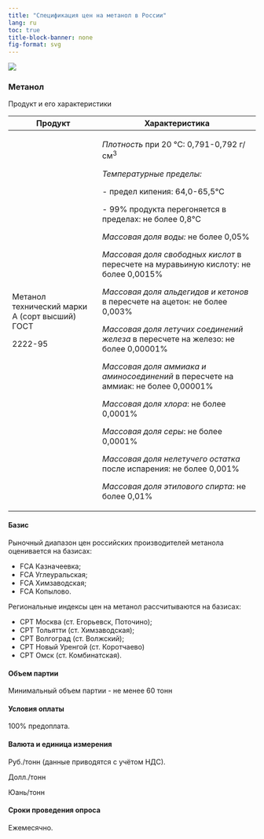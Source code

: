 ```yaml
---
title: "Спецификация цен на метанол в России"
lang: ru
toc: true
title-block-banner: none
fig-format: svg
---
```


![](../images/icon-chemicals2.svg)

### Метанол

Продукт и его характеристики

+------------------------------------------------+--------------------------------------------------------------------------------------+
| Продукт                                        | Характеристика                                                                       |
+================================================+======================================================================================+
| Метанол технический марки А (сорт высший) ГОСТ | *Плотность* при 20 °С: 0,791-0,792 г/см^3^                                           |
|                                                |                                                                                      |
| 2222-95                                        | *Температурные пределы:*                                                             |
|                                                |                                                                                      |
|                                                | \- предел кипения: 64,0-65,5°С                                                       |
|                                                |                                                                                      |
|                                                | \- 99% продукта перегоняется в пределах: не более 0,8°С                              |
|                                                |                                                                                      |
|                                                | *Массовая доля воды:* не более 0,05%                                                 |
|                                                |                                                                                      |
|                                                | *Массовая доля свободных кислот* в пересчете на муравьиную кислоту: не более 0,0015% |
|                                                |                                                                                      |
|                                                | *Массовая доля альдегидов и кетонов* в пересчете на ацетон: не более 0,003%          |
|                                                |                                                                                      |
|                                                | *Массовая доля летучих соединений железа* в пересчете на железо: не более 0,00001%   |
|                                                |                                                                                      |
|                                                | *Массовая доля аммиака и аминосоединений* в пересчете на аммиак: не более 0,00001%   |
|                                                |                                                                                      |
|                                                | *Массовая доля хлора*: не более 0,0001%                                              |
|                                                |                                                                                      |
|                                                | *Массовая доля серы*: не более 0,0001%                                               |
|                                                |                                                                                      |
|                                                | *Массовая доля нелетучего остатка* после испарения: не более 0,001%                  |
|                                                |                                                                                      |
|                                                | *Массовая доля этилового спирта*: не более 0,01%                                     |
+------------------------------------------------+--------------------------------------------------------------------------------------+

#### Базис

Рыночный диапазон цен российских производителей метанола оценивается на базисах:

-   FCA Казначеевка;
-   FCA Углеуральская;
-   FCA Химзаводская;
-   FCA Копылово.

Региональные индексы цен на метанол рассчитываются на базисах:

-   CPT Москва (ст. Егорьевск, Поточино);
-   CPT Тольятти (ст. Химзаводская);
-   СРТ Волгоград (ст. Волжский);
-   СРТ Новый Уренгой (ст. Коротчаево)
-   СРТ Омск (ст. Комбинатская).

#### Объем партии

Минимальный объем партии - не менее 60 тонн

#### Условия оплаты

100% предоплата.

#### Валюта и единица измерения

Руб./тонн (данные приводятся с учётом НДС).

Долл./тонн

Юань/тонн

#### Сроки проведения опроса

Ежемесячно.
